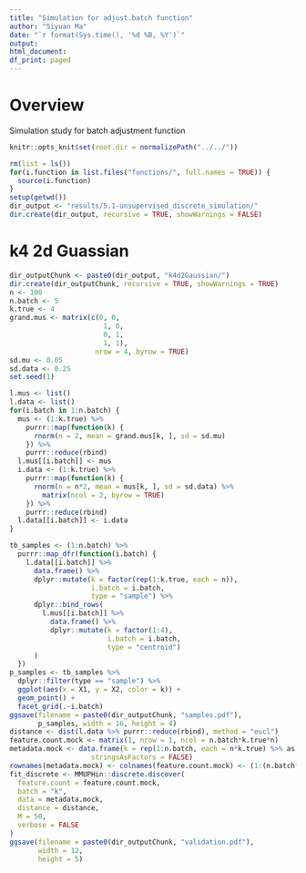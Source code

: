 ```yaml
---
title: "Simulation for adjust.batch function"
author: "Siyuan Ma"
date: "`r format(Sys.time(), '%d %B, %Y')`"
output:
html_document:
df_print: paged
---
```

# Overview
Simulation study for batch adjustment function

```r
knitr::opts_knit$set(root.dir = normalizePath("../../"))
```
```r
rm(list = ls())
for(i.function in list.files("functions/", full.names = TRUE)) {
  source(i.function)
}
setup(getwd())
dir_output <- "results/5.1-unsupervised_discrete_simulation/"
dir.create(dir_output, recursive = TRUE, showWarnings = FALSE)
```

# k4 2d Guassian
```r
dir_outputChunk <- paste0(dir_output, "k4d2Gaussian/")
dir.create(dir_outputChunk, recursive = TRUE, showWarnings = TRUE)
n <- 100
n.batch <- 5
k.true <- 4
grand.mus <- matrix(c(0, 0,
                       1, 0,
                       0, 1,
                       1, 1), 
                     nrow = 4, byrow = TRUE)
sd.mu <- 0.05
sd.data <- 0.25
set.seed(1)

l.mus <- list()
l.data <- list()
for(i.batch in 1:n.batch) {
  mus <- (1:k.true) %>% 
    purrr::map(function(k) {
      rnorm(n = 2, mean = grand.mus[k, ], sd = sd.mu)
    }) %>% 
    purrr::reduce(rbind)
  l.mus[[i.batch]] <- mus
  i.data <- (1:k.true) %>% 
    purrr::map(function(k) {
      rnorm(n = n*2, mean = mus[k, ], sd = sd.data) %>% 
        matrix(ncol = 2, byrow = TRUE)
    }) %>% 
    purrr::reduce(rbind)
  l.data[[i.batch]] <- i.data
}

tb_samples <- (1:n.batch) %>% 
  purrr::map_dfr(function(i.batch) {
    l.data[[i.batch]] %>% 
      data.frame() %>% 
      dplyr::mutate(k = factor(rep(1:k.true, each = n)),
                    i.batch = i.batch,
                    type = "sample") %>% 
      dplyr::bind_rows(
        l.mus[[i.batch]] %>% 
          data.frame() %>% 
          dplyr::mutate(k = factor(1:4),
                        i.batch = i.batch,
                        type = "centroid")
      )
  })
p_samples <- tb_samples %>% 
  dplyr::filter(type == "sample") %>% 
  ggplot(aes(x = X1, y = X2, color = k)) +
  geom_point() +
  facet_grid(.~i.batch)
ggsave(filename = paste0(dir_outputChunk, "samples.pdf"),
       p_samples, width = 16, height = 4)
distance <- dist(l.data %>% purrr::reduce(rbind), method = "eucl")
feature.count.mock <- matrix(1, nrow = 1, ncol = n.batch*k.true*n)
metadata.mock <- data.frame(k = rep(1:n.batch, each = n*k.true) %>% as.character,
                    stringsAsFactors = FALSE)
rownames(metadata.mock) <- colnames(feature.count.mock) <- (1:(n.batch*k.true*n)) %>% as.character()
fit_discrete <- MMUPHin::discrete.discover(
  feature.count = feature.count.mock,
  batch = "k",
  data = metadata.mock,
  distance = distance,
  M = 50,
  verbose = FALSE
)
ggsave(filename = paste0(dir_outputChunk, "validation.pdf"),
       width = 12,
       height = 5)
```
